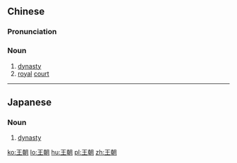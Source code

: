 ==Chinese==
{{zh-forms}}

===Pronunciation===
{{zh-pron
|m=wángcháo
|c=wong4 ciu4
|h=pfs=vòng-chhèu
|mn=ông-tiâu
|cat=n
}}

===Noun===
{{zh-noun}}

# [[dynasty]]
# [[royal]] [[court]]

----

==Japanese==
{{ja-kanjitab|おう|ちょう|yomi=o}}

===Noun===
{{ja-noun|おうちょう}}

# [[dynasty]]

[[ko:王朝]]
[[lo:王朝]]
[[hu:王朝]]
[[pl:王朝]]
[[zh:王朝]]